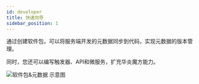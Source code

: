 ```yaml
---
id: developer
title: 快速向导
sidebar_position: 1
---
```


通过创建软件包，可以将服务端开发的元数据同步到代码，实现元数据的版本管理。

同时，您还可以编写触发器、API和微服务，扩充华炎魔方能力。

![软件包&元数据 示意图](https://console.steedos.cn/api/files/images/duh3tECd387Sz5i8J "软件包&元数据 示意图")
